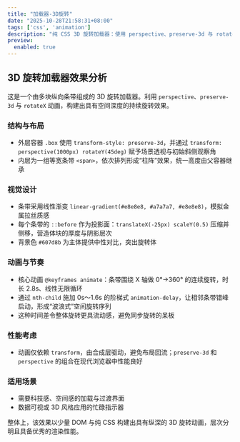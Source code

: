 ```yaml
---
title: "加载器-3D旋转"
date: "2025-10-28T21:58:31+08:00"
tags: ['css', 'animation']
description: "纯 CSS 3D 旋转加载器：使用 perspective、preserve-3d 与 rotateX 阶梯延迟，让多条带错峰旋转，营造具有纵深的金属波浪动画，轻量且高性能。"
preview:
  enabled: true
---
```


## 3D 旋转加载器效果分析

这是一个由多块纵向条带组成的 3D 旋转加载器。利用 `perspective`、`preserve-3d` 与 `rotateX` 动画，构建出具有空间深度的持续旋转效果。

### 结构与布局
- 外层容器 `.box` 使用 `transform-style: preserve-3d`，并通过 `transform: perspective(1000px) rotateY(45deg)` 赋予场景透视与初始斜侧观察角
- 内层为一组等宽条带 `<span>`，依次排列形成“柱阵”效果，统一高度由父容器继承

### 视觉设计
- 条带采用线性渐变 `linear-gradient(#e8e8e8, #a7a7a7, #e8e8e8)`，模拟金属拉丝质感
- 每个条带的 `::before` 作为投影面：`translateX(-25px) scaleY(0.5)` 压缩并侧移，营造体块的厚度与阴影层次
- 背景色 `#607d8b` 为主体提供中性对比，突出旋转体

### 动画与节奏
- 核心动画 `@keyframes animate`：条带围绕 X 轴做 0°→360° 的连续旋转，时长 2.8s、线性无限循环
- 通过 `nth-child` 施加 0s～1.6s 的阶梯式 `animation-delay`，让相邻条带错峰启动，形成“波浪式”空间旋转序列
- 这种时间差令整体旋转更具流动感，避免同步旋转的呆板

### 性能考虑
- 动画仅依赖 `transform`，由合成层驱动，避免布局回流；`preserve-3d` 和 `perspective` 的组合在现代浏览器中性能良好

### 适用场景
- 需要科技感、空间感的加载与过渡界面
- 数据可视或 3D 风格应用的忙碌指示器

整体上，该效果以少量 DOM 与纯 CSS 构建出具有纵深的 3D 旋转动画，层次分明且具备优秀的渲染性能。


<CodeViewer postId="loader-3d-rotation" />